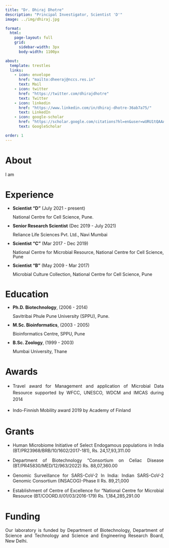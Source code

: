 ```yaml
---
title: "Dr. Dhiraj Dhotre"
description: "Principal Investigator, Scientist 'D'"
image: ../img/dhiraj.jpg

format: 
  html:
    page-layout: full
    grid:
      sidebar-width: 3px
      body-width: 1100px

about: 
  template: trestles
  links: 
    - icon: envelope
      href: "mailto:dheeraj@nccs.res.in"
      text: Mail
    - icon: twitter
      href: "https://twitter.com/dhirajdhotre"
      text: Twitter
    - icon: linkedin
      href: "https://www.linkedin.com/in/dhiraj-dhotre-36ab7a75/"
      text: LinkedIn
    - icon: google-scholar
      href: "https://scholar.google.com/citations?hl=en&user=wURU1tQAAAAJ"
      text: GoogleScholar

order: 1
---
```


# About

::: {style="text-align: justify"}
I am
:::

# Experience

::: {style="text-align: justify; line-height: 1"}
-   **Scientist "D"** (July 2021 - present)

    National Centre for Cell Science, Pune.

-   **Senior Research Scientist** (Dec 2019 - July 2021)

    Reliance Life Sciences Pvt. Ltd., Navi Mumbai

-   **Scientist "C"** (Mar 2017 - Dec 2019)

    National Centre for Microbial Resource, National Centre for Cell Science, Pune

-   **Scientist "B"** (May 2009 - Mar 2017)

    Microbial Culture Collection, National Centre for Cell Science, Pune
:::

# Education

::: {style="text-align: justify; line-height: 1"}
-   **Ph.D. Biotechnology**, (2006 - 2014)

    Savitribai Phule Pune University (SPPU), Pune.

-   **M.Sc. Bioinformatics**, (2003 - 2005)

    Bioinformatics Centre, SPPU, Pune

-   **B.Sc. Zoology**, (1999 - 2003)

    Mumbai University, Thane
:::

# Awards

::: {style="text-align: justify; line-height: 1.5"}
-   Travel award for Management and application of Microbial Data Resource supported by WFCC, UNESCO, WDCM and IMCAS during 2014

-   Indo-Finnish Mobility award 2019 by Academy of Finland
:::

# Grants

::: {style="text-align: justify"}
-   Human Microbiome Initiative of Select Endogamous populations in India (BT/PR23968/BRB/10/1602/2017-181), Rs. 24,17,93,311.00

-   Department of Biotechnology "Consortium on Celiac Disease (BT/PR45830/MED/12/963/2022) Rs. 88,07,360.00

-   Genomic Surveillance for SARS-CoV-2 In India: Indian SARS-CoV-2 Genomic Consortium (INSACOG)-Phase II Rs. 89,21,000

-   Establishment of Centre of Excellence for "National Centre for Microbial Resource (BT/COORD.II/01/03/2016-179) Rs. 1,184,285,291.00
:::

# Funding

::: {style="text-align: justify"}
Our laboratory is funded by Department of Biotechnology, Department of Science and Technology and Science and Engineering Research Board, New Delhi.
:::
